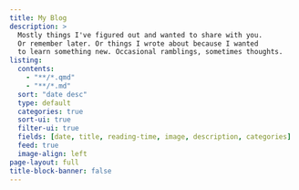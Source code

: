 ```yaml
---
title: My Blog
description: >
  Mostly things I've figured out and wanted to share with you.
  Or remember later. Or things I wrote about because I wanted
  to learn something new. Occasional ramblings, sometimes thoughts.
listing:
  contents:
    - "**/*.qmd"
    - "**/*.md"
  sort: "date desc"
  type: default
  categories: true
  sort-ui: true
  filter-ui: true
  fields: [date, title, reading-time, image, description, categories]
  feed: true
  image-align: left
page-layout: full
title-block-banner: false
---
```

